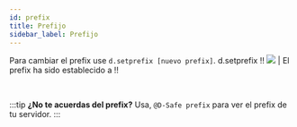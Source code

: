 ```yaml
---
id: prefix
title: Prefijo
sidebar_label: Prefijo
---
```


Para cambiar el prefix use `d.setprefix [nuevo prefix]`.
<DiscordMessages>
  <DiscordMessage author="Usuario" avatar="https://cdn.discordapp.com/embed/avatars/4.png">d.setprefix !!</DiscordMessage>
  <discord-message author="D-Safe" avatar="https://i.imgur.com/FFBgOWE.png" bot='true' verified='true'><img className="discord-emoji" src="https://cdn.discordapp.com/emojis/847563585025474643.png?v=1"></img> | El prefix ha sido establecido a !!</discord-message>
</DiscordMessages>

<br/>

:::tip
**¿No te acuerdas del prefix?**
Usa, ``@D-Safe prefix`` para ver el prefix de tu servidor.
:::